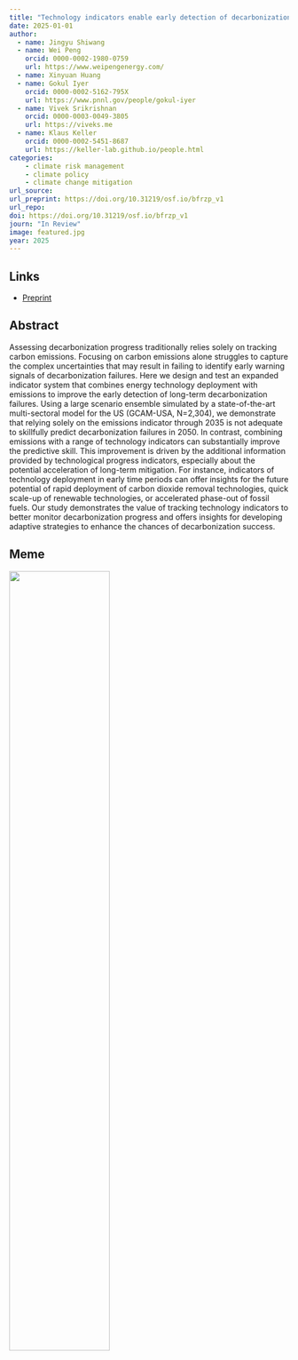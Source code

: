 ```yaml
---
title: "Technology indicators enable early detection of decarbonization failures"
date: 2025-01-01
author: 
  - name: Jingyu Shiwang
  - name: Wei Peng
    orcid: 0000-0002-1980-0759
    url: https://www.weipengenergy.com/
  - name: Xinyuan Huang
  - name: Gokul Iyer
    orcid: 0000-0002-5162-795X
    url: https://www.pnnl.gov/people/gokul-iyer
  - name: Vivek Srikrishnan
    orcid: 0000-0003-0049-3805
    url: https://viveks.me
  - name: Klaus Keller
    orcid: 0000-0002-5451-8687
    url: https://keller-lab.github.io/people.html
categories:
    - climate risk management
    - climate policy
    - climate change mitigation
url_source: 
url_preprint: https://doi.org/10.31219/osf.io/bfrzp_v1
url_repo: 
doi: https://doi.org/10.31219/osf.io/bfrzp_v1
journ: "In Review"
image: featured.jpg
year: 2025
---
```


## Links

* [Preprint](https://doi.org/10.31219/osf.io/bfrzp_v1)

## Abstract

Assessing decarbonization progress traditionally relies solely on tracking carbon emissions. Focusing on carbon emissions alone struggles to capture the complex uncertainties that may result in failing to identify early warning signals of decarbonization failures. Here we design and test an expanded indicator system that combines energy technology deployment with emissions to improve the early detection of long-term decarbonization failures. Using a large scenario ensemble simulated by a state-of-the-art multi-sectoral model for the US (GCAM-USA, N=2,304), we demonstrate that relying solely on the emissions indicator through 2035 is not adequate to skillfully predict decarbonization failures in 2050. In contrast, combining emissions with a range of technology indicators can substantially improve the predictive skill. This improvement is driven by the additional information provided by technological progress indicators, especially about the potential acceleration of long-term mitigation. For instance, indicators of technology deployment in early time periods can offer insights for the future potential of rapid deployment of carbon dioxide removal technologies, quick scale-up of renewable technologies, or accelerated phase-out of fossil fuels. Our study demonstrates the value of tracking technology indicators to better monitor decarbonization progress and offers insights for developing adaptive strategies to enhance the chances of decarbonization success.

## Meme

![](meme.png){width=60%}

